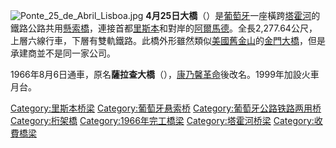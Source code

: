 {{coord|38|41|27.0|N|09|10|39.0|W|region:ID_type:landmark|display=title}}
{{Unreferenced|time=2022-06-21T22:09:19+00:00}}
{{noteTA
|1=zh-hans:站台;zh-hk:月台;zh-sg:站台;zh-tw:月台;
}}

[[File:Ponte_25_de_Abril_Lisboa.jpg|thumb]]
'''4月25日大橋'''（{{lang-pt|Ponte 25 de Abril}}）是[[葡萄牙|葡萄牙]]一座橫跨[[塔霍河|塔霍河]]的鐵路公路共用[[懸索橋|懸索橋]]，連接首都[[里斯本|里斯本]]和對岸的[[阿尔马达_(葡萄牙)|阿爾馬德]]。全長2,277.64公尺，上層六線行車，下層有雙軌鐵路。此橋外形雖然類似[[美國|美國]][[舊金山|舊金山]]的[[金門大橋|金門大橋]]，但是承建商並不是同一家公司。

1966年8月6日通車，原名'''薩拉查大橋'''（{{lang-pt|Ponte Salazar}}），[[康乃馨革命|康乃馨革命]]後改名。1999年加設火車月台。
{{Crossings navbox
|structure= 桥梁与隧道
|place= [[塔霍河|塔霍河]]
|bridge= 4月25日大桥
|bridge signs= 
|upstream= [[華士古達伽馬大橋|華士古達伽馬大橋]]
|upstream signs= 
|downstream= 大西洋
}}
{{commons|Ponte 25 de Abril}}

[[Category:里斯本桥梁|Category:里斯本桥梁]]
[[Category:葡萄牙悬索桥|Category:葡萄牙悬索桥]]
[[Category:葡萄牙公路铁路两用桥|Category:葡萄牙公路铁路两用桥]]
[[Category:桁架橋|Category:桁架橋]]
[[Category:1966年完工橋梁|Category:1966年完工橋梁]]
[[Category:塔霍河桥梁|Category:塔霍河桥梁]]
[[Category:收費橋梁|Category:收費橋梁]]